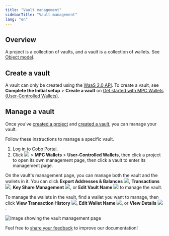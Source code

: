 ```yaml
---
title: "Vault management"
sidebarTitle: "Vault management"
lang: "en"
---
```


## Overview

A project is a collection of vaults, and a vault is a collection of wallets. See [Object model](/en/portal/mpc-wallets/ucw/object-model).

## Create a vault
A vault can only be created using the [WaaS 2.0 API](https://www.cobo.com/developers/v2/guides/overview/introduction). To create a vault, see **Complete the Initial setup** > **Create a vault** on [Get started with MPC Wallets (User-Controlled Wallets)](https://www.cobo.com/developers/v2/guides/mpc-wallets/get-started-ucw#1-complete-the-initial-setup).

## Manage a vault

Once you've [created a project](/en/portal/mpc-wallets/ucw/project-management#create-a-project) and [created a vault](/en/portal/mpc-wallets/ucw/vault-management#create-a-vault), you can manage your vault.

Follow these instructions to manage a specific vault.

1. Log in to [Cobo Portal](https://portal.cobo.com/login).
2. Click <img src="/en/images/common/wallets_icon.svg" className="icon"></img> > **MPC Wallets** > **User-Controlled Wallets**, then click a project to open its own management page, then click a vault to enter its management page.

On the vault's management page, you can manage both the vault and the wallets in it. You can click **Export Addresses & Balances** <img src="/en/images/common/icon_export_balances_and_addresses.svg" className="icon"></img>, **Transactions** <img src="/en/images/common/icon_view transactions.svg" className="icon"></img>, **Key Share Management** <img src="/en/images/common/icon_key_share_management.svg" className="icon"></img>, or **Edit Vault Name** <img src="/en/images/common/icon_edit.svg" className="icon"></img> to manage the vault.

To manage the wallets in the vault, find a wallet you want to manage, then click **View Transaction History** <img src="/en/images/common/icon_view transactions.svg" className="icon"></img>, **Edit Wallet Name** <img src="/en/images/common/icon_edit.svg" className="icon"></img>, or **View Details** <img src="/en/images/common/icon_view.svg" className="icon"></img>.

<img src="/en/images/mpc-wallet/ucw/vault-managment-ucw.png" className="screenshot_full_screen" alt="Image showing the vault management page" />

<Tip>Feel free to [share your feedback](https://forms.zohopublic.com/cobo/form/DocumentFeedbackForm/formperma/QvLOhxJv1_JMsJ-1dleZ8Itb_7rzN-LtgvsDdxosoVI?referrername=manuals) to improve our documentation!</Tip>